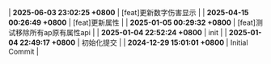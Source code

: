 | **2025-06-03 23:02:25 +0800** | [feat]更新数字伤害显示 |
| **2025-04-15 00:26:49 +0800** | [feat]更新属性 |
| **2025-01-05 00:29:32 +0800** | [feat]测试移除所有ap原有属性api |
| **2025-01-04 22:52:24 +0800** | init |
| **2025-01-04 22:49:17 +0800** | 初始化提交 |
| **2024-12-29 15:01:01 +0800** | Initial Commit |